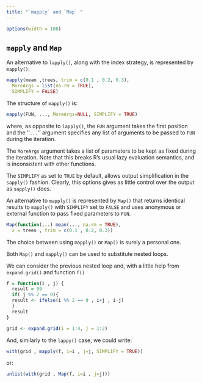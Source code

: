 ```yaml
---
title: "`mapply` and `Map` "
---
```



```r
options(width = 108)
```

## `mapply` and `Map`  

An alternative to `lapply()`, along with the index strategy, is represented by `mapply()`:

```r
mapply(mean ,trees, trim = c(0.1 , 0.2, 0.3), 
  MoreArgs = list(na.rm = TRUE),
  SIMPLIFY = FALSE) 
```

The structure of `mapply()` is:

```r
mapply(FUN, ..., MoreArgs=NULL, SIMPLIFY = TRUE) 
```


where, as opposite to `lapply()`, the `FUN` argument takes the first position and the ''`...`'' argument specifies any list of arguments to be passed to `FUN` during the iteration.

The `MoreArgs` argument takes a list of parameters to be kept as fixed during the iteration. Note that this breaks R's usual lazy evaluation semantics, and is inconsistent with other functions.

The `SIMPLIFY` as set to `TRUE` by default, allows output simplification in the `sapply()` fashion. Clearly, this options gives as little control over the output as `sapply()` does. 


An alternative to `mapply()` is represented by `Map()` that returns identical results to `mapply()` with `SIMPLIFY` set to `FALSE` and uses anonymous or external function to pass fixed parameters to `FUN`.

```r
Map(function(...) mean(..., na.rm = TRUE), 
  x = trees , trim = c(0.1 , 0.2, 0.3))
```

The choice between using `mapply()` or `Map()` is surely a personal one. 

Both `Map()` and `mapply()` can be used to substitute nested loops.

We can consider the previous nested loop and, with a little help from `expand.grid()` and function `f()`


```r
f = function(i , j) {
  result = 99
  if( j %% 2 == 0){
  result <- ifelse(i %% 2 == 0 , i+j , i-j)
  }
  result
}

grid <- expand.grid(i = 1:4, j = 1:2)
```

And, similarly to the `lappy()` case, we could write:

```r
with(grid , mapply(f, i=i , j=j, SIMPLIFY = TRUE))
```

or:
```r
unlist(with(grid , Map(f, i=i , j=j)))
```
